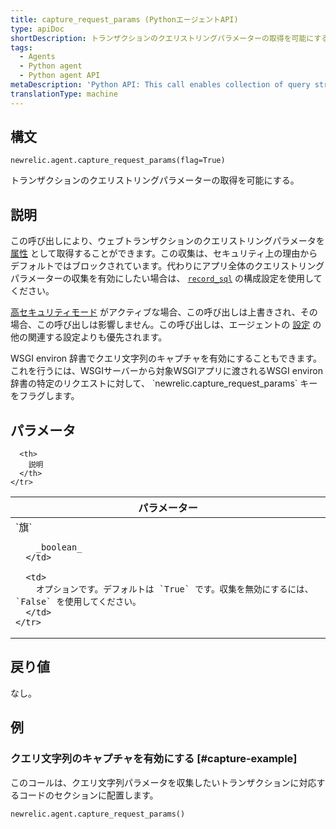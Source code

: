 ```yaml
---
title: capture_request_params (PythonエージェントAPI)
type: apiDoc
shortDescription: トランザクションのクエリストリングパラメーターの取得を可能にする。
tags:
  - Agents
  - Python agent
  - Python agent API
metaDescription: 'Python API: This call enables collection of query string parameters.'
translationType: machine
---
```


## 構文

```
newrelic.agent.capture_request_params(flag=True)
```

トランザクションのクエリストリングパラメーターの取得を可能にする。

## 説明

この呼び出しにより、ウェブトランザクションのクエリストリングパラメータを [属性](/docs/accounts-partnerships/education/getting-started-new-relic/glossary#attribute) として取得することができます。この収集は、セキュリティ上の理由からデフォルトではブロックされています。代わりにアプリ全体のクエリストリングパラメーターの収集を有効にしたい場合は、 [`record_sql`](/docs/agents/python-agent/installation-configuration/python-agent-configuration#txn-tracer-sql) の構成設定を使用してください。

[高セキュリティモード](/docs/accounts-partnerships/accounts/security/high-security) がアクティブな場合、この呼び出しは上書きされ、その場合、この呼び出しは影響しません。この呼び出しは、エージェントの [設定](/docs/agents/python-agent/installation-configuration/python-agent-configuration) の他の関連する設定よりも優先されます。

<Callout variant="tip">
  WSGI environ 辞書でクエリ文字列のキャプチャを有効にすることもできます。これを行うには、WSGIサーバーから対象WSGIアプリに渡されるWSGI environ辞書の特定のリクエストに対して、 `newrelic.capture_request_params` キーをフラグします。
</Callout>

## パラメータ

<table>
  <thead>
    <tr>
      <th width="25%">
        パラメーター
      </th>

      <th>
        説明
      </th>
    </tr>
  </thead>

  <tbody>
    <tr>
      <td>
        `旗`

        _boolean_
      </td>

      <td>
        オプションです。デフォルトは `True` です。収集を無効にするには、 `False` を使用してください。
      </td>
    </tr>
  </tbody>
</table>

## 戻り値

なし。

## 例

### クエリ文字列のキャプチャを有効にする [#capture-example]

このコールは、クエリ文字列パラメータを収集したいトランザクションに対応するコードのセクションに配置します。

```
newrelic.agent.capture_request_params()
```
